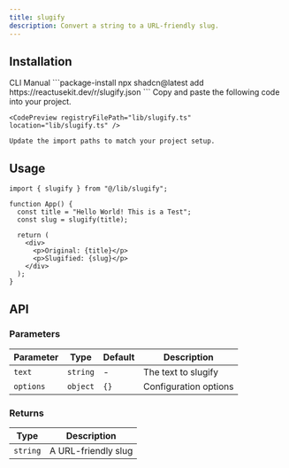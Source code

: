 ```yaml
---
title: slugify
description: Convert a string to a URL-friendly slug.
---
```


## Installation

<CodeTabs>
  <TabsList>
    <TabsTrigger value="cli">CLI</TabsTrigger>
    <TabsTrigger value="manual">Manual</TabsTrigger>
  </TabsList>
  
  <TabsContent value="cli">
    ```package-install
    npx shadcn@latest add https://reactusekit.dev/r/slugify.json
    ```
  </TabsContent>
  
  <TabsContent value="manual">
    Copy and paste the following code into your project.

    <CodePreview registryFilePath="lib/slugify.ts" location="lib/slugify.ts" />

    Update the import paths to match your project setup.

  </TabsContent>
</CodeTabs>

## Usage

```tsx
import { slugify } from "@/lib/slugify";

function App() {
  const title = "Hello World! This is a Test";
  const slug = slugify(title);

  return (
    <div>
      <p>Original: {title}</p>
      <p>Slugified: {slug}</p>
    </div>
  );
}
```

## API

### Parameters

| Parameter | Type     | Default | Description           |
| --------- | -------- | ------- | --------------------- |
| `text`    | `string` | -       | The text to slugify   |
| `options` | `object` | `{}`    | Configuration options |

### Returns

| Type     | Description         |
| -------- | ------------------- |
| `string` | A URL-friendly slug |
